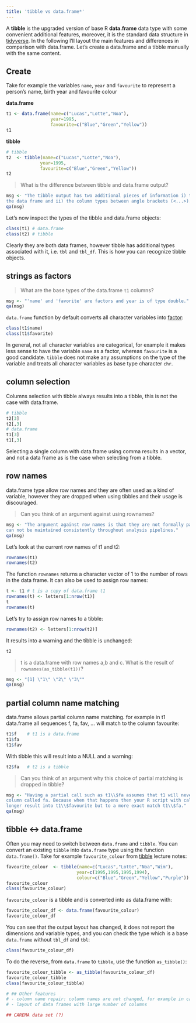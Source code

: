 ```yaml
---
title: 'tibble vs data.frame*'
---
```


A **tibble** is the upgraded version of base R **data.frame** data type with some convenient additional features, moreover, it is the standard data structure in [tidyverse](https://www.tidyverse.org/). In the following I'll layout the main features and differences in comparison with data.frame. Let's create a data.frame and a tibble manually with the same content.

## Create

Take for example the variables `name`, `year` and `favourite` to represent a person's name, birth year and favourite colour    

__data.frame__
```r
t1 <- data.frame(name=c("Lucas","Lotte","Noa"), 
                 year=1995, 
                 favourite=c("Blue","Green","Yellow"))
t1
```
        
__tibble__
```r
# tibble
t2  <- tibble(name=c("Lucas","Lotte","Noa"), 
             year=1995, 
             favourite=c("Blue","Green","Yellow"))
t2
```

> What is the difference between tibble and data.frame output?

```r
msg <- "The tibble output has two additional pieces of information i) the dimension of 
the data frame and ii) the column types between angle brackets (<...>)."
qa(msg)
``` 

Let's now inspect the types of the tibble and data.frame objects:   

```r
class(t1) # data.frame
class(t2) # tibble
```

Clearly they are both data frames, however tibble has additional types associated with it, i.e. `tbl` and `tbl_df`. This is how you can recognize tibble objects. 


## strings as factors

> What are the base types of the data.frame `t1` columns?


```r
msg <- "'name' and 'favorite' are factors and year is of type double."
qa(msg)
``` 


`data.frame` function by default converts all character variables into [factor](forcats_factor0.html):

```r
class(t1$name)
class(t1$favorite)
```

In general, not all character variables are categorical, for example it makes less sense to have the variable 
`name` as a factor, whereas `favourite` is a good candidate. `tibble` does not make any assumptions on the type of the variable and treats all character variables as base type character `chr`.

## column selection 

Columns selection with tibble always results into a tibble, this is not the case with data.frame. 

```r
# tibble
t2[3]  
t2[,3]
# data.frame
t1[3]  
t1[,3]
```

Selecting a single column with data.frame using comma results in a vector, and not a data frame as is the case when selecting from a tibble.

## row names 

data.frame type allow row names and they are often used as a kind of variable, however they are dropped when using tibbles and their usage is discouraged.

> Can you think of an argument against using rownames?

```r
msg <- "The argument against row names is that they are not formally part of the data and therefore 
can not be maintained consistently throughout analysis pipelines."
qa(msg)
``` 


Let's look at the current row names of t1 and t2:

```r
rownames(t1)
rownames(t2)
```

The function `rownames` returns a character vector of 1 to the number of rows in the data frame. It can also be used to assign row names:

 
```r
t <- t1 # t is a copy of data.frame t1
rownames(t) <- letters[1:nrow(t1)]
t
rownames(t)
```

Let's try to assign row names to a tibble:

```r
rownames(t2) <- letters[1:nrow(t2)]
```

It results into a warning and the tibble is unchanged:

```r
t2
```


> t is a data.frame with row names a,b and c. What is the result of `rownames(as_tibble(t1))`? 

```r
msg <- "[1] \"1\" \"2\" \"3\""
qa(msg)
``` 

## partial column name matching

data.frame allows partial column name matching. for example in t1 data.frame all sequences f, fa, fav, ... will match to the column favourite:

```r
t1$f    # t1 is a data.frame
t1$fa
t1$fav
```

With tibble this will result into a NULL and a warning:

```r
t2$fa   # t2 is a tibble
```

> Can you think of an argument why this choice of partial matching is dropped in tibble?

```r
msg <- "Having a partial call such as t1\\$fa assumes that t1 will never be updated with a new 
column called fa. Because when that happens then your R script with call t1\\$fa will no 
longer result into t1\\$favourite but to a more exact match t1\\$fa."
qa(msg)
``` 


## tibble $\leftrightarrow$ data.frame

Often you may need to switch between `data.frame` and `tibble`. You can convert an existing `tibble` into 
`data.frame` type using the function `data.frame()`. Take for example `favourite_colour` from [tibble](dplyr_tibble0.html) lecture notes:  

```r
favourite_colour  <- tibble(name=c("Lucas","Lotte","Noa","Wim"), 
                           year=c(1995,1995,1995,1994), 
                           colour=c("Blue","Green","Yellow","Purple"))
favourite_colour
class(favourite_colour)
```

`favourite_colour` is a tibble and is converted into as data.frame with:

```r
favourite_colour_df <- data.frame(favourite_colour)
favourite_colour_df
```

You can see that the output layout has changed, it does not report the dimensions and variable types, and you can check the type which is a base `data.frame` without `tbl_df` and `tbl`: 

```r
class(favourite_colour_df)
```
 
To do the reverse, from `data.frame` to `tibble`, use the function `as_tibble()`:

```r
favourite_colour_tibble <- as_tibble(favourite_colour_df)
favourite_colour_tibble
class(favourite_colour_tibble) 
```


```r
# ## Other features
# - column name repair: column names are not changed, for example in case of duplicate names
# - layout of data frames with large number of columns 
```


```r
## CAREMA data set (?)
```
